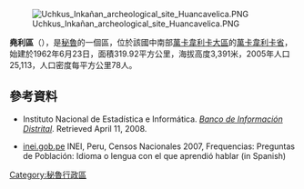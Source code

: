 [[Image:Uchkus_Inkañan_archeological_site_Huancavelica.PNG|right]]

'''堯利區'''（{{lang-es|Distrito de Yauli}}），是[[秘魯|秘魯]]的一個區，位於該國中南部[[萬卡韋利卡大區|萬卡韋利卡大區]]的[[萬卡韋利卡省|萬卡韋利卡省]]，始建於1962年6月23日，面積319.92平方公里，海拔高度3,391米，2005年人口25,113，人口密度每平方公里78人。

==參考資料==
*{{es icon}} Instituto Nacional de Estadística e Informática. ''[https://web.archive.org/web/20080410165254/http://desa.inei.gob.pe/mapas/bid/ Banco de Información Distrital]''. Retrieved April 11, 2008.
*[https://web.archive.org/web/20130127005551/http://iinei.inei.gob.pe/iinei/RedatamCpv2007.asp?id=ResultadosCensales%3Fori%3DC inei.gob.pe] INEI, Peru, Censos Nacionales 2007, Frequencias: Preguntas de Población: Idioma o lengua con el que aprendió hablar (in Spanish)

{{coord|12.7707|S|74.8491|W|source:wikidata|display=title}}

{{Peru-geo-stub}}
[[Category:秘魯行政區|Category:秘魯行政區]]